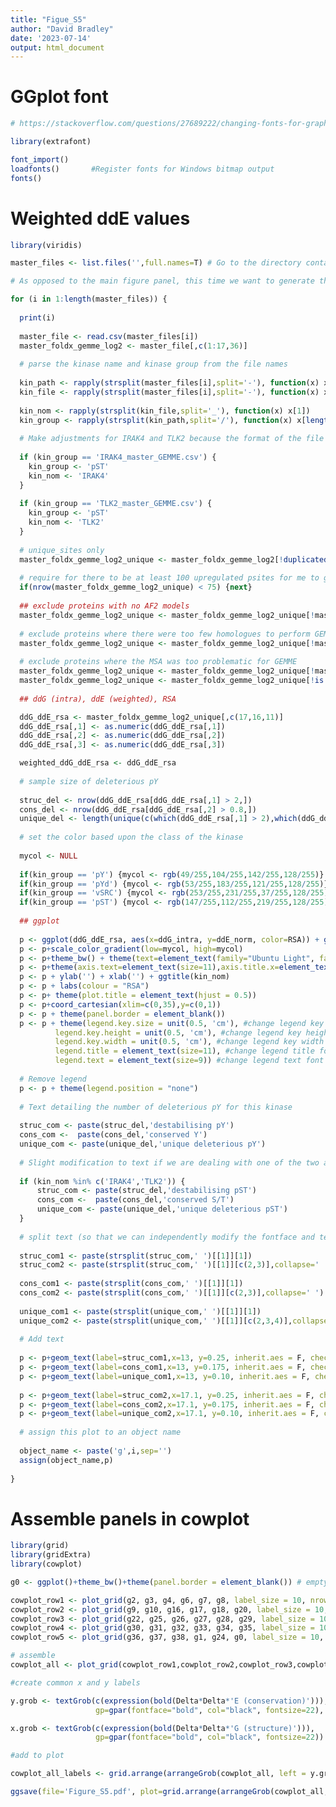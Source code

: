 ```yaml
---
title: "Figue_S5"
author: "David Bradley"
date: '2023-07-14'
output: html_document
---
```


# GGplot font

```r

# https://stackoverflow.com/questions/27689222/changing-fonts-for-graphs-in-r

library(extrafont)

font_import()
loadfonts()       #Register fonts for Windows bitmap output
fonts() 

```

# Weighted ddE values

```r

library(viridis)

master_files <- list.files('',full.names=T) # Go to the directory containing all of the kinase master files with the weighted ddE values 

# As opposed to the main figure panel, this time we want to generate the ddG vs. ddE plot per kinase

for (i in 1:length(master_files)) {
  
  print(i)
  
  master_file <- read.csv(master_files[i])
  master_foldx_gemme_log2 <- master_file[,c(1:17,36)]
  
  # parse the kinase name and kinase group from the file names 
  
  kin_path <- rapply(strsplit(master_files[i],split='-'), function(x) x[1])
  kin_file <- rapply(strsplit(master_files[i],split='-'), function(x) x[2])
  
  kin_nom <- rapply(strsplit(kin_file,split='_'), function(x) x[1])
  kin_group <- rapply(strsplit(kin_path,split='/'), function(x) x[length(x)])  
  
  # Make adjustments for IRAK4 and TLK2 because the format of the file name is slightly different.
  
  if (kin_group == 'IRAK4_master_GEMME.csv') {
    kin_group <- 'pST'
    kin_nom <- 'IRAK4'
  }
  
  if (kin_group == 'TLK2_master_GEMME.csv') {
    kin_group <- 'pST'
    kin_nom <- 'TLK2'
  }
  
  # unique_sites only
  master_foldx_gemme_log2_unique <- master_foldx_gemme_log2[!duplicated(master_foldx_gemme_log2[c(5,6)]),]
  
  # require for there to be at least 100 upregulated psites for me to generate a plot
  if(nrow(master_foldx_gemme_log2_unique) < 75) {next}
  
  ## exclude proteins with no AF2 models
  master_foldx_gemme_log2_unique <- master_foldx_gemme_log2_unique[!master_foldx_gemme_log2_unique[,17] %in% 'no AF2',]
  
  # exclude proteins where there were too few homologues to perform GEMME
  master_foldx_gemme_log2_unique <- master_foldx_gemme_log2_unique[!master_foldx_gemme_log2_unique[,16] %in% 'na',]
  
  # exclude proteins where the MSA was too problematic for GEMME
  master_foldx_gemme_log2_unique <- master_foldx_gemme_log2_unique[!master_foldx_gemme_log2_unique[,16] == 'NaN',]
  master_foldx_gemme_log2_unique <- master_foldx_gemme_log2_unique[!is.na(master_foldx_gemme_log2_unique[,16]),]
  
  ## ddG (intra), ddE (weighted), RSA

  ddG_ddE_rsa <- master_foldx_gemme_log2_unique[,c(17,16,11)]
  ddG_ddE_rsa[,1] <- as.numeric(ddG_ddE_rsa[,1])
  ddG_ddE_rsa[,2] <- as.numeric(ddG_ddE_rsa[,2])
  ddG_ddE_rsa[,3] <- as.numeric(ddG_ddE_rsa[,3])

  weighted_ddG_ddE_rsa <- ddG_ddE_rsa
  
  # sample size of deleterious pY
  
  struc_del <- nrow(ddG_ddE_rsa[ddG_ddE_rsa[,1] > 2,])
  cons_del <- nrow(ddG_ddE_rsa[ddG_ddE_rsa[,2] > 0.8,])
  unique_del <- length(unique(c(which(ddG_ddE_rsa[,1] > 2),which(ddG_ddE_rsa[,2] > 0.8))))
  
  # set the color based upon the class of the kinase
  
  mycol <- NULL
  
  if(kin_group == 'pY') {mycol <- rgb(49/255,104/255,142/255,128/255)} # blue
  if(kin_group == 'pYd') {mycol <- rgb(53/255,183/255,121/255,128/255)} # green
  if(kin_group == 'vSRC') {mycol <- rgb(253/255,231/255,37/255,128/255)} # yellow
  if(kin_group == 'pST') {mycol <- rgb(147/255,112/255,219/255,128/255)} # purple
  
  ## ggplot
  
  p <- ggplot(ddG_ddE_rsa, aes(x=ddG_intra, y=ddE_norm, color=RSA)) + geom_point(size=1.3)
  p <- p+scale_color_gradient(low=mycol, high=mycol)
  p <- p+theme_bw() + theme(text=element_text(family="Ubuntu Light", face="plain", size=15), panel.border = element_rect(color="black", size=1.2, linetype="solid"))
  p <- p+theme(axis.text=element_text(size=11),axis.title.x=element_text(size=14,face="bold"),axis.title.y=element_text(size=14,face="bold"),plot.title=element_text(size=15,face='bold'))
  p <- p + ylab('') + xlab('') + ggtitle(kin_nom)
  p <- p + labs(colour = "RSA") 
  p <- p+ theme(plot.title = element_text(hjust = 0.5))
  p <- p+coord_cartesian(xlim=c(0,35),y=c(0,1))
  p <- p + theme(panel.border = element_blank())
  p <- p + theme(legend.key.size = unit(0.5, 'cm'), #change legend key size
          legend.key.height = unit(0.5, 'cm'), #change legend key height
          legend.key.width = unit(0.5, 'cm'), #change legend key width
          legend.title = element_text(size=11), #change legend title font size
          legend.text = element_text(size=9)) #change legend text font size
  
  # Remove legend
  p <- p + theme(legend.position = "none") 
  
  # Text detailing the number of deleterious pY for this kinase
  
  struc_com <- paste(struc_del,'destabilising pY')
  cons_com <-  paste(cons_del,'conserved Y')
  unique_com <- paste(unique_del,'unique deleterious pY')
  
  # Slight modification to text if we are dealing with one of the two active S/T kinases
  
  if (kin_nom %in% c('IRAK4','TLK2')) {
      struc_com <- paste(struc_del,'destabilising pST')
      cons_com <-  paste(cons_del,'conserved S/T')
      unique_com <- paste(unique_del,'unique deleterious pST')
  }
  
  # split text (so that we can independently modify the fontface and text size)
  
  struc_com1 <- paste(strsplit(struc_com,' ')[[1]][1])
  struc_com2 <- paste(strsplit(struc_com,' ')[[1]][c(2,3)],collapse=' ')
  
  cons_com1 <- paste(strsplit(cons_com,' ')[[1]][1])
  cons_com2 <- paste(strsplit(cons_com,' ')[[1]][c(2,3)],collapse=' ')
  
  unique_com1 <- paste(strsplit(unique_com,' ')[[1]][1])
  unique_com2 <- paste(strsplit(unique_com,' ')[[1]][c(2,3,4)],collapse=' ')
  
  # Add text
  
  p <- p+geom_text(label=struc_com1,x=13, y=0.25, inherit.aes = F, check_overlap = T, size=3.3, hjust=0, fontface='bold')
  p <- p+geom_text(label=cons_com1,x=13, y=0.175, inherit.aes = F, check_overlap = T, size=3.3, hjust=0, fontface='bold')
  p <- p+geom_text(label=unique_com1,x=13, y=0.10, inherit.aes = F, check_overlap = T, size=3.3, hjust=0, fontface='bold')
  
  p <- p+geom_text(label=struc_com2,x=17.1, y=0.25, inherit.aes = F, check_overlap = T, size=2.95, hjust=0, fontface='plain')
  p <- p+geom_text(label=cons_com2,x=17.1, y=0.175, inherit.aes = F, check_overlap = T, size=2.95, hjust=0, fontface='plain')
  p <- p+geom_text(label=unique_com2,x=17.1, y=0.10, inherit.aes = F, check_overlap = T, size=2.95, hjust=0, fontface='plain')
  
  # assign this plot to an object name
  
  object_name <- paste('g',i,sep='')
  assign(object_name,p)
  
}

```

# Assemble panels in cowplot

```r

library(grid)
library(gridExtra)
library(cowplot)

g0 <- ggplot()+theme_bw()+theme(panel.border = element_blank()) # empty box

cowplot_row1 <- plot_grid(g2, g3, g4, g6, g7, g8, label_size = 10, nrow=1)
cowplot_row2 <- plot_grid(g9, g10, g16, g17, g18, g20, label_size = 10, nrow=1)
cowplot_row3 <- plot_grid(g22, g25, g26, g27, g28, g29, label_size = 10, nrow=1)
cowplot_row4 <- plot_grid(g30, g31, g32, g33, g34, g35, label_size = 10, nrow=1)
cowplot_row5 <- plot_grid(g36, g37, g38, g1, g24, g0, label_size = 10, nrow=1)

# assemble
cowplot_all <- plot_grid(cowplot_row1,cowplot_row2,cowplot_row3,cowplot_row4,cowplot_row5,nrow=5)

#create common x and y labels

y.grob <- textGrob(c(expression(bold(Delta*Delta*'E (conservation)'))), 
                   gp=gpar(fontface="bold", col="black", fontsize=22), rot=90)

x.grob <- textGrob(c(expression(bold(Delta*Delta*'G (structure)'))), 
                   gp=gpar(fontface="bold", col="black", fontsize=22))

#add to plot

cowplot_all_labels <- grid.arrange(arrangeGrob(cowplot_all, left = y.grob, bottom = x.grob))

ggsave(file='Figure_S5.pdf', plot=grid.arrange(arrangeGrob(cowplot_all, left = y.grob, bottom = x.grob)), width=20, height=15)

```




